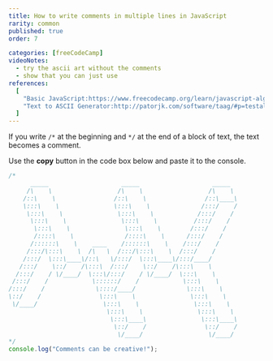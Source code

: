 ```yaml
---
title: How to write comments in multiple lines in JavaScript
rarity: common
published: true
order: 7

categories: [freeCodeCamp]
videoNotes:
  - try the ascii art without the comments
  - show that you can just use
references:
  [
    "Basic JavaScript:https://www.freecodecamp.org/learn/javascript-algorithms-and-data-structures/basic-javascript",
    "Text to ASCII Generator:http://patorjk.com/software/taag/#p=testall&h=0&v=0&f=Graffiti&t=TIL"
  ]
---
```


If you write `/*` at the beginning and `*/` at the end of a block of text, the text becomes a comment.

Use the **copy** button in the code box below and paste it to the console.

```javascript
/*
      _____                    _____                    _____  
     /\    \                  /\    \                  /\    \ 
    /::\    \                /::\    \                /::\____\
    \:::\    \               \:::\    \              /:::/    /
     \:::\    \               \:::\    \            /:::/    / 
      \:::\    \               \:::\    \          /:::/    /  
       \:::\    \               \:::\    \        /:::/    /   
       /::::\    \              /::::\    \      /:::/    /    
      /::::::\    \    ____    /::::::\    \    /:::/    /     
     /:::/\:::\    \  /\   \  /:::/\:::\    \  /:::/    /      
    /:::/  \:::\____\/::\   \/:::/  \:::\____\/:::/____/       
   /:::/    \::/    /\:::\  /:::/    \::/    /\:::\    \       
  /:::/    / \/____/  \:::\/:::/    / \/____/  \:::\    \      
 /:::/    /            \::::::/    /            \:::\    \     
/:::/    /              \::::/____/              \:::\    \    
\::/    /                \:::\    \               \:::\    \   
 \/____/                  \:::\    \               \:::\    \  
                           \:::\    \               \:::\    \ 
                            \:::\____\               \:::\____\
                             \::/    /                \::/    /
                              \/____/                  \/____/ 
*/
console.log("Comments can be creative!");
```
